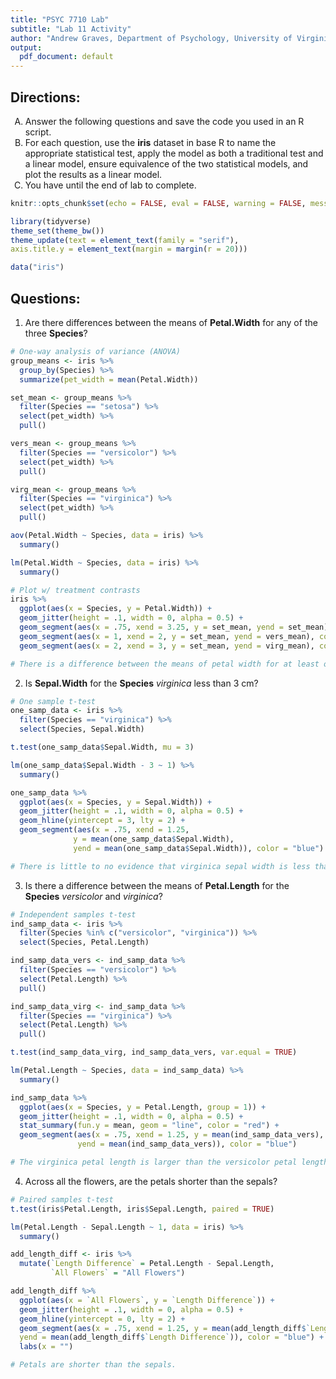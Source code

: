 ---
title: "PSYC 7710 Lab" 
subtitle: "Lab 11 Activity"
author: "Andrew Graves, Department of Psychology, University of Virginia"
output:
  pdf_document: default
---

## Directions:

A.	Answer the following questions and save the code you used in an R script.
B.	For each question, use the **iris** dataset in base R to name the appropriate statistical test, apply the model as both a traditional test and a linear model, ensure equivalence of the two statistical models, and plot the results as a linear model.
C.	You have until the end of lab to complete.

```{r setup, include=FALSE}
knitr::opts_chunk$set(echo = FALSE, eval = FALSE, warning = FALSE, message = FALSE, fig.height = 4)
```

```{r init}
library(tidyverse)
theme_set(theme_bw())
theme_update(text = element_text(family = "serif"), 
axis.title.y = element_text(margin = margin(r = 20)))

data("iris")
```

## Questions:

1. Are there differences between the means of **Petal.Width** for any of the three **Species**?

```{r 1}
# One-way analysis of variance (ANOVA)
group_means <- iris %>%
  group_by(Species) %>%
  summarize(pet_width = mean(Petal.Width))

set_mean <- group_means %>%
  filter(Species == "setosa") %>%
  select(pet_width) %>%
  pull()

vers_mean <- group_means %>%
  filter(Species == "versicolor") %>%
  select(pet_width) %>%
  pull()

virg_mean <- group_means %>%
  filter(Species == "virginica") %>%
  select(pet_width) %>%
  pull()

aov(Petal.Width ~ Species, data = iris) %>%
  summary()

lm(Petal.Width ~ Species, data = iris) %>%
  summary()

# Plot w/ treatment contrasts
iris %>%
  ggplot(aes(x = Species, y = Petal.Width)) + 
  geom_jitter(height = .1, width = 0, alpha = 0.5) +
  geom_segment(aes(x = .75, xend = 3.25, y = set_mean, yend = set_mean), color = "blue") + 
  geom_segment(aes(x = 1, xend = 2, y = set_mean, yend = vers_mean), color = "red") +
  geom_segment(aes(x = 2, xend = 3, y = set_mean, yend = virg_mean), color = "red")

# There is a difference between the means of petal width for at least one of the species.
```

2. Is **Sepal.Width** for the **Species** *virginica* less than 3 cm?

```{r 2}
# One sample t-test
one_samp_data <- iris %>%
  filter(Species == "virginica") %>%
  select(Species, Sepal.Width)

t.test(one_samp_data$Sepal.Width, mu = 3)

lm(one_samp_data$Sepal.Width - 3 ~ 1) %>%
  summary()

one_samp_data %>%
  ggplot(aes(x = Species, y = Sepal.Width)) + 
  geom_jitter(height = .1, width = 0, alpha = 0.5) +
  geom_hline(yintercept = 3, lty = 2) + 
  geom_segment(aes(x = .75, xend = 1.25, 
              y = mean(one_samp_data$Sepal.Width), 
              yend = mean(one_samp_data$Sepal.Width)), color = "blue")

# There is little to no evidence that virginica sepal width is less than 3 cm.
```

3. Is there a difference between the means of **Petal.Length** for the **Species** *versicolor* and *virginica*?

```{r 3}
# Independent samples t-test
ind_samp_data <- iris %>%
  filter(Species %in% c("versicolor", "virginica")) %>%
  select(Species, Petal.Length)

ind_samp_data_vers <- ind_samp_data %>%
  filter(Species == "versicolor") %>%
  select(Petal.Length) %>%
  pull()

ind_samp_data_virg <- ind_samp_data %>%
  filter(Species == "virginica") %>%
  select(Petal.Length) %>%
  pull()

t.test(ind_samp_data_virg, ind_samp_data_vers, var.equal = TRUE)

lm(Petal.Length ~ Species, data = ind_samp_data) %>%
  summary()

ind_samp_data %>%
  ggplot(aes(x = Species, y = Petal.Length, group = 1)) + 
  geom_jitter(height = .1, width = 0, alpha = 0.5) +
  stat_summary(fun.y = mean, geom = "line", color = "red") +
  geom_segment(aes(x = .75, xend = 1.25, y = mean(ind_samp_data_vers), 
               yend = mean(ind_samp_data_vers)), color = "blue")

# The virginica petal length is larger than the versicolor petal length. 
```

4. Across all the flowers, are the petals shorter than the sepals?

```{r 4}
# Paired samples t-test
t.test(iris$Petal.Length, iris$Sepal.Length, paired = TRUE)

lm(Petal.Length - Sepal.Length ~ 1, data = iris) %>%
  summary()

add_length_diff <- iris %>%
  mutate(`Length Difference` = Petal.Length - Sepal.Length,
         `All Flowers` = "All Flowers")

add_length_diff %>%
  ggplot(aes(x = `All Flowers`, y = `Length Difference`)) + 
  geom_jitter(height = .1, width = 0, alpha = 0.5) +
  geom_hline(yintercept = 0, lty = 2) + 
  geom_segment(aes(x = .75, xend = 1.25, y = mean(add_length_diff$`Length Difference`), 
  yend = mean(add_length_diff$`Length Difference`)), color = "blue") + 
  labs(x = "")

# Petals are shorter than the sepals. 
```
